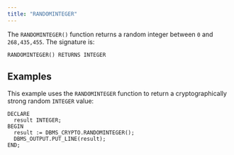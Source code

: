 ```yaml
---
title: "RANDOMINTEGER"
---
```


The `RANDOMINTEGER()` function returns a random integer between `0` and `268,435,455`. The signature is:

```text
RANDOMINTEGER() RETURNS INTEGER
```

## Examples

This example uses the `RANDOMINTEGER` function to return a cryptographically strong random `INTEGER` value:

```text
DECLARE
  result INTEGER;
BEGIN
  result := DBMS_CRYPTO.RANDOMINTEGER();
  DBMS_OUTPUT.PUT_LINE(result);
END;
```
